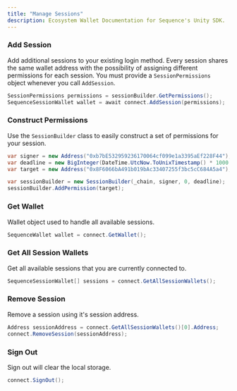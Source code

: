 ---
title: "Manage Sessions"
description: Ecosystem Wallet Documentation for Sequence's Unity SDK.
---

### Add Session

Add additional sessions to your existing login method. Every session shares the same wallet address with the possibility
of assigning different permissions for each session. You must provide a `SessionPermissions` object whenever you call `AddSession`.

```csharp
SessionPermissions permissions = sessionBuilder.GetPermissions();
SequenceSessionWallet wallet = await connect.AddSession(permissions);
```

### Construct Permissions

Use the `SessionBuilder` class to easily construct a set of permissions for your session.

```csharp
var signer = new Address("0xb7bE532959236170064cf099e1a3395aEf228F44");
var deadline = new BigInteger(DateTime.UtcNow.ToUnixTimestamp() * 1000 + 1000 * 60 * 5000);
var target = new Address("0x8F6066bA491b019bAc33407255f3bc5cC684A5a4");

var sessionBuilder = new SessionBuilder(_chain, signer, 0, deadline);
sessionBuilder.AddPermission(target);
```

### Get Wallet

Wallet object used to handle all available sessions.

```csharp
SequenceWallet wallet = connect.GetWallet();
```

### Get All Session Wallets

Get all available sessions that you are currently connected to.

```csharp
SequenceSessionWallet[] sessions = connect.GetAllSessionWallets();
```

### Remove Session

Remove a session using it's session address.

```csharp
Address sessionAddress = connect.GetAllSessionWallets()[0].Address;
connect.RemoveSession(sessionAddress);
```

### Sign Out

Sign out will clear the local storage.

```csharp
connect.SignOut();
```

